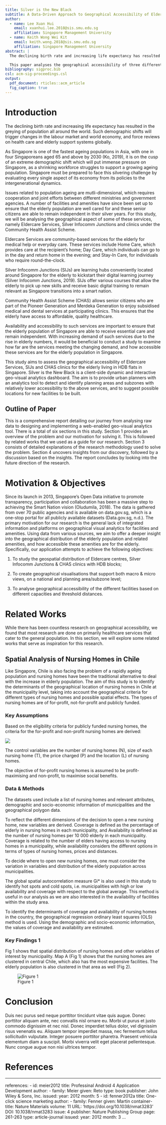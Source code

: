 ```yaml
---
title: Silver is the New Black
subtitle: A Data-Driven Approach to Geographical Accessibility of Elderly-Related Facilities
author:
  - name: Lee Xuan Hui 
    email: xuanhui.lee.2018@sis.smu.edu.sg
    affiliation: Singapore Management University
  - name: Keith Wong Wei Kit
    email: keith.wong.2018@sis.smu.edu.sg
    affiliation: Singapore Management University
abstract: |
  The declining birth rate and increasing life expectancy has resulted in the greying of population all around the world. Such demographic shifts will trigger changes in the labour market and world economy, and force reviews on health care and elderly support systems globally. As Singapore is one of the fastest ageing populations in Asia, with one in four Singaporeans aged 65 and above by 2030 (Ko, 2019), Singapore must be prepared to face this silvering challenge by scrutinising every single aspect of its economy from its policies to the intergenerational dynamics. Even though Singapore has spent countless research efforts to tackle this challenge, there is little evidence of spatial perspectives on the geographical accessibility on essential facilities for the elderly. 

  This paper analyses the geographical accessibility of three different facilities for the elderly, namely Eldercare Centres, Silver Infocomm Junctions and clinics under the Community Health Assist Scheme (CHAS). The findings are discussed along with suggestions for urban planners and policy makers, to ensure that these essential facilities are located close to, or accessible to the elderly population, to further develop on Singapore’s existing support system for the silver generation. 
bibliography: sigproc.bib
csl: acm-sig-proceedings.csl
output: 
  pdf_document: rticles::acm_article
  fig_caption: true 
---
```


# Introduction 
The declining birth rate and increasing life expectancy has resulted in the greying of population all around the world. Such demographic shifts will trigger changes in the labour market and world economy, and force reviews on health care and elderly support systems globally. 

As Singapore is one of the fastest ageing populations in Asia, with one in four Singaporeans aged 65 and above by 2030 (Ko, 2019), it is on the cusp of an extreme demographic shift which will put immense pressure on Singapore, as a shrinking workforce struggles to support a growing ageing population. Singapore must be prepared to face this silvering challenge by evaluating every single aspect of its economy from its policies to the intergenerational dynamics. 

Issues related to population ageing are mutli-dimensional, which requires cooperation and joint efforts between different ministries and government agencies. A number of facilities and amenities have since been set up to ensure that the elderly population are well cared for and these senior citizens are able to remain independent in their silver years. For this study, we will be analysing the geographical aspect of some of these services, namely Eldercare Services, Silver Infocomm Junctions and clinics under the Community Health Assist Scheme. 

Eldercare Services are community-based services for the elderly for medical help or everyday care. These services include Home Care, which provides care at the recipient’s home; Day Care, which individuals can go to in the day and return home in the evening; and Stay-In Care, for individuals who require round-the-clock. 

Silver Infocomm Junctions (SIJs) are learning hubs conveniently located around Singapore for the elderly to kickstart their digital learning journey (Silver Infocomm Junctions, 2019). SIJs offer various courses that allow the elderly to pick up new skills and receive basic digital training to remain relevant as Singapore transitions into a smart nation.

Community Health Assist Scheme (CHAS) allows senior citizens who are part of the Pioneer Generation and Merdeka Generation to enjoy subsidised medical and dental services at participating clinics. This ensures that the elderly have access to affordable, quality healthcare. 

Availability and accessibility to such services are important to ensure that the elderly population of Singapore are able to receive essential care and remain independent. With increasing demand of such services due to the rise in elderly numbers, it would be beneficial to conduct a study to examine how far are the services meeting the changing demand, and how accessible these services are for the elderly population in Singapore. 

This study aims to assess the geographical accessibility of Eldercare Services, SIJs and CHAS clinics for the elderly living in HDB flats in Singapore. Silver is the New Black is a client-side dynamic and interactive geo-visual analytics dashboard. The aim is to provide urban planners with an analytics tool to detect and identify planning areas and subzones with relatively lower accessibility to the above services, and to suggest possible locations for new facilities to be built. 

## Outline of Paper
This is a comprehensive report detailing our journey from analysing raw data to designing and implementing a web-enabled geo-visual analytics tool. There is a total of six sections in this study. Section 1 provides an overview of the problem and our motivation for solving it. This is followed by related works that we used as a guide for our research. Section 3 consists of detailed explanations of the research methodology used to solve the problem. Section 4 uncovers insights from our discovery, followed by a discussion based on the insights. The report concludes by looking into the future direction of the research. 

# Motivation & Objectives
Since its launch in 2013, Singapore’s Open Data initiative to promote transparency, participation and collaboration has been a massive step to achieving the Smart Nation vision (Oludumila, 2018). The data is gathered from over 70 public agencies and is available on data.gov.sg, which is a one-stop portal for all publicly available datasets (Data.gov.sg, n.d.). The primary motivation for our research is the general lack of integrated information and platforms on geographical visual analytics for facilities and amenities. Using data from various sources, we aim to offer a deeper insight into the geographical distribution of the elderly population and related amenities, and how accessible these amenities are for the elderly. Specifically, our application attempts to achieve the following objectives: 

1. To study the geospatial distribution of Eldercare centres, Silver Infocomm Junctions & CHAS clinics with HDB blocks; 

2. To create geographical visualisations that support both macro & micro views, on a national and planning area/subzone level; 

3. To analyse geographical accessibility of the different facilities based on different capacities and threshold distances. 

# Related Works
While there has been countless research on geographical accessibility, we found that most research are done on primarily healthcare services that cater to the general population. In this section, we will explore some related works that serve as inspiration for this research. 

## Spatial Analysis of Nursing Homes in Chile
Like Singapore, Chile is also facing the problem of a rapidly ageing population and nursing homes have been the traditional alternative to deal with the increase in elderly population. The aim of this study is to identify the determinants of the geographical location of nursing homes in Chile at the municipality level, taking into account the geographical criteria for different types of nursing homes and possible spatial effects. The types of nursing homes are of for-profit, not-for-profit and publicly funded. 

### Key Assumptions
Based on the eligibility criteria for publicly funded nursing homes, the criteria for the for-profit and non-profit nursing homes are derived: 

![](img/Chile_profit_eq.png)

The control variables are the number of nursing homes (N), size of each nursing home (T), the price charged (P) and the location (L) of nursing homes. 

The objective of for-profit nursing homes is assumed to be profit-maximising and non-profit, to maximise social benefits. 

### Data & Methods
The datasets used include a list of nursing homes and relevant attributes, demographic and socio-economic information of municipalities and the geographical polygon data. 

To reflect the different dimensions of the decision to open a new nursing home, new variables are derived. Coverage is defined as the percentage of elderly in nursing homes in each municipality, and Availability is defined as the number of nursing homes per 10 000 elderly in each municipality. Coverage is related to the number of elders having access to nursing homes in a municipality, while availability considers the different options in terms of types of nursing homes, prices and distances. 

To decide where to open new nursing homes, one must consider the variation in variables and distribution of the elderly population across municipalities. 

The global spatial autocorrelation measure Gi* is also used in this study to identify hot spots and cold spots, i.e. municipalities with high or low availability and coverage with respect to the global average. This method is useful in our analysis as we are also interested in the availability of facilities within the study area. 

To identify the determinants of coverage and availability of nursing homes in the country, the geographical regression ordinary least squares (OLS) method is used. Using the demographic and socio-economic information, the values of coverage and availability are estimated. 

### Key Findings 1 
Fig 1 shows that spatial distribution of nursing homes and other variables of interest by municipality. Map A (Fig 1) shows that the nursing homes are clustered in central Chile, which also has the most expensive facilities. The elderly population is also clustered in that area as well (Fig 2). 

![Figure 1](img/fig1.png)

# Conclusion
Duis nec purus sed neque porttitor tincidunt vitae quis augue. Donec porttitor aliquam ante, nec convallis nisl ornare eu. Morbi ut purus et justo commodo dignissim et nec nisl. Donec imperdiet tellus dolor, vel dignissim risus venenatis eu. Aliquam tempor imperdiet massa, nec fermentum tellus sollicitudin vulputate. Integer posuere porttitor pharetra. Praesent vehicula elementum diam a suscipit. Morbi viverra velit eget placerat pellentesque. Nunc congue augue non nisi ultrices tempor.

# References

---
references:
- id: meier2012
  title: Professinal Android 4 Application Development
  author: 
  - family: Meier
    given: Reto
  type: book
  publisher: John Wiley & Sons, Inc.
  issued:
    year: 2012
    month: 5
- id: fenner2012a
  title: One-click science marketing
  author:
  - family: Fenner
    given: Martin
  container-title: Nature Materials
  volume: 11
  URL: 'https://doi.org/10.1038/nmat3283'
  DOI: 10.1038/nmat3283
  issue: 4
  publisher: Nature Publishing Group
  page: 261-263
  type: article-journal
  issued:
    year: 2012
    month: 3
...

